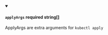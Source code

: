 
<details className="config-field" data-expandable="false" open>
<summary>

#### `applyArgs` <span class="config-field-required" data-required="false">required</span> <span class="config-field-type">string[]</span> <span class="config-field-default"></span>

ApplyArgs are extra arguments for `kubectl apply`

</summary>



</details>
